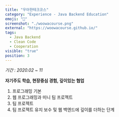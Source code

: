 ```yaml
---
title: "우아한테크코스"
category: "Experience - Java Backend Education"
emoji: "💫"
screenshot: "./woowacourse.png"
external: "https://woowacourse.github.io/"
tags:
  - Java Backend
  - Clean Code
  - Cooperation
visible: "true"
position: 3
---
```

*기간 : 2020.02 ~ 11*

**자기주도 학습, 현장중심 경험, 깊이있는 협업**

1. 프로그래밍 기본
2. 웹 프로그래밍과 미니 팀 프로젝트
3. 팀 프로젝트
4. 팀 프로젝트 유지 보수 및 웹 백엔드에 깊이를 더하는 단계